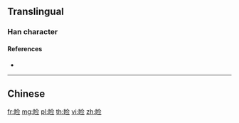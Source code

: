 {{character info/new}}
{{also|瞼}}
==Translingual==

===Han character===
{{Han char|rn=109|rad=目|as=07|sn=12|four=|canj=BUOMM|ids=⿰目佥}}

====References====
* {{Han ref|kx=0809.211|hdz=42492.010|uh=7751|ud=30545}}

----

==Chinese==
{{zh-see|瞼}}

[[fr:睑]]
[[mg:睑]]
[[pl:睑]]
[[th:睑]]
[[vi:睑]]
[[zh:睑]]